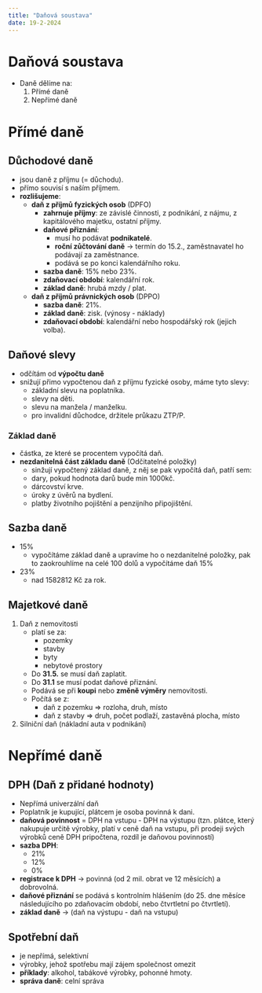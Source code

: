 ```yaml
---
title: "Daňová soustava"
date: 19-2-2024
---
```


# Daňová soustava

- Daně dělíme na:
  1. Přímé daně
  1. Nepřímé daně

# Přímé daně

## Důchodové daně

- jsou daně z příjmu (= důchodu).
- přímo souvisí s naším příjmem.
- **rozlišujeme**:
  - **daň z příjmů fyzických osob** (DPFO)
    - **zahrnuje příjmy**: ze závislé činnosti, z podnikání, z nájmu, z kapitálového majetku, ostatní příjmy.
    - **daňové přiznání**:
      - musí ho podávat **podnikatelé**.
      - **roční zůčtování daně** -> termín do 15.2., zaměstnavatel ho podávají za zaměstnance.
      - podává se po konci kalendářního roku.
    - **sazba daně**: 15% nebo 23%.
    - **zdaňovací období**: kalendářní rok.
    - **základ daně**: hrubá mzdy / plat.
  - **daň z příjmů právnických osob** (DPPO)
    - **sazba daně**: 21%.
    - **základ daně**: zisk. (výnosy - náklady)
    - **zdaňovací období**: kalendářní nebo hospodářský rok (jejich volba).

## Daňové slevy

- odčítám od **výpočtu daně**
- snižují přimo vypočtenou daň z příjmu fyzické osoby, máme tyto slevy:
  - základní slevu na poplatníka.
  - slevy na děti.
  - slevu na manžela / manželku.
  - pro invalidní důchodce, držitele průkazu ZTP/P.

### Základ daně

- částka, ze které se procentem vypočítá daň.
- **nezdanitelná část základu daně** (Odčitatelné položky)
  - sinžují vypočtený základ daně, z něj se pak vypočítá daň, patří sem:
  - dary, pokud hodnota darů bude min 1000kč.
  - dárcovství krve.
  - úroky z úvěrů na bydlení.
  - platby životního pojištění a penzijního připojištění.

## Sazba daně

- 15%
  - vypočítáme základ daně a upravíme ho o nezdanitelné položky, pak to zaokrouhlíme na celé 100 dolů a vypočítáme daň 15%
- 23%
  - nad 1582812 Kč za rok.

## Majetkové daně

1. Daň z nemovitosti
   - platí se za:
     - pozemky
     - stavby
     - byty
     - nebytové prostory
   - Do **31.5.** se musí daň zaplatit.
   - Do **31.1** se musí podat daňové přiznání.
   - Podává se při **koupi** nebo **změně výměry** nemovitosti.
   - Počítá se z:
     - daň z pozemku => rozloha, druh, místo
     - daň z stavby => druh, počet podlaží, zastavěná plocha, místo
1. Silniční daň (nákladní auta v podnikání)

# Nepřímé daně

## DPH (Daň z přidané hodnoty)

- Nepřímá univerzální daň
- Poplatník je kupující, plátcem je osoba povinná k dani.
- **daňová povinnost** = DPH na vstupu - DPH na výstupu (tzn. plátce, který nakupuje určitě výrobky, platí v ceně daň na vstupu, při prodeji svých výrobků ceně DPH pripočtena, rozdíl je daňovou povinností)
- **sazba DPH**:
  - 21%
  - 12%
  - 0%
- **registrace k DPH** -> povinná (od 2 mil. obrat ve 12 měsících) a dobrovolná.
- **daňové přiznání** se podává s kontrolním hlášením (do 25. dne měsíce následujícího po zdaňovacím období, nebo čtvrtletní po čtvrtletí).
- **základ daně** -> (daň na výstupu - daň na vstupu)

## Spotřební daň

- je nepřímá, selektivní
- výrobky, jehož spotřebu mají zájem společnost omezit
- **příklady**: alkohol, tabákové výrobky, pohonné hmoty.
- **správa daně**: celní správa
